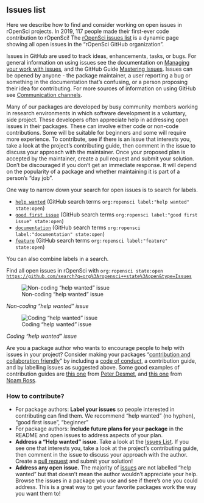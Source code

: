 ## Issues list {#issues}

Here we describe how to find and consider working on open issues in rOpenSci projects. In 2019, 117 people made their first-ever code contribution to rOpenSci! The [rOpenSci issues list](https://github.com/search?q=org%3Aropensci+state%3Aopen&type=Issues) is a dynamic page showing all open issues in the “rOpenSci GitHub organization”. 

Issues in GitHub are used to track ideas, enhancements, tasks, or bugs. For general information on using issues see the documentation on [Managing your work with issues](https://docs.github.com/en/github/managing-your-work-on-github/managing-your-work-with-issues), and the GitHub Guide [Mastering Issues](https://guides.github.com/features/issues/). Issues can be opened by anyone - the package maintainer, a user reporting a bug or something in the documentation that’s confusing, or a person proposing their idea for contributing. For more sources of information on using GitHub see [Communication channels](#channels-github).

Many of our packages are developed by busy community members working in research environments in which software development is a voluntary, side project. These developers often appreciate help in addressing open issues in their packages. These can involve either code or non-code contributions. Some will be suitable for beginners and some will require more experience. To contribute, see if there is an issue that interests you, take a look at the project’s contributing guide, then comment in the issue to discuss your approach with the maintainer. Once your proposed plan is accepted by the maintainer, create a pull request and submit your solution. Don’t be discouraged if you don’t get an immediate response. It will depend on the popularity of a package and whether maintaining it is part of a person’s “day job”. 

One way to narrow down your search for open issues is to search for labels. 

*   [`help wanted`](https://github.com/search?q=org%3Aropensci+label%3A%22help+wanted%22+state%3Aopen&type=Issues) (GitHub search terms `org:ropensci label:"help wanted" state:open`)
*   [`good first issue`](https://github.com/search?q=org%3Aropensci+label%3A%22good+first+issue%22+state%3Aopen&type=Issues) (GitHub search terms `org:ropensci label:"good first issue" state:open`)
*   [`documentation`](https://github.com/search?q=org%3Aropensci+label%3A%22documentation%22+state%3Aopen&type=Issues) (GitHub search terms `org:ropensci label:"documentation" state:open`)
*   [`feature`](https://github.com/search?q=org%3Aropensci+label%3A%22feature%22+state%3Aopen&type=Issues) (GitHub search terms `org:ropensci label:"feature" state:open`)

You can also combine labels in a search.

Find all open issues in rOpenSci with `org:ropensci state:open` [`https://github.com/search?q=org%3Aropensci++state%3Aopen&type=Issues`](https://github.com/search?q=org%3Aropensci++state%3Aopen&type=Issues)

![Non-coding “help wanted” issue](images/issues_non_code_tabulizer.png "Non-coding “help wanted” issue")

_Non-coding “help wanted” issue_


![Coding "help wanted" issue](images/issues_code_jstor.png "Coding "help wanted" issue")

_Coding "help wanted" issue_


Are you a package author who wants to encourage people to help with issues in your project? Consider making your packages “[contribution and collaboration friendly](https://devguide.ropensci.org/collaboration.html#friendlyfiles)” by including a [code of conduct](https://devguide.ropensci.org/collaboration.html#code-of-conduct), a contribution guide, and by labelling issues as suggested above. Some good examples of contribution guides are [this one](https://gist.github.com/peterdesmet/e90a1b0dc17af6c12daf6e8b2f044e7c) from [Peter Desmet](https://ropensci.org/author/peter-desmet/), and [this one](https://github.com/ecohealthalliance/fasterize/blob/master/CONTRIBUTING.md) from [Noam Ross](https://ropensci.org/author/noam-ross/).


### How to contribute? 

*   For package authors: **Label your issues** so people interested in contributing can find them. We recommend “help wanted” (no hyphen), “good first issue”, “beginner”
*   For package authors: **Include future plans for your package** in the README and open issues to address aspects of your plan.
*   **Address a “Help wanted” issue**. Take a look at the [Issues List](https://github.com/search?q=org%3Aropensci+label%3A%22help+wanted%22+state%3Aopen&type=Issues). If you see one that interests you, take a look at the project’s contributing guide, then comment in the issue to discuss your approach with the author. Create a [pull request](#channels-github) and submit your solution!
*   **Address any open issue.** The majority of [issues](https://github.com/search?q=org%3Aropensci+state%3Aopen&type=Issues) are not labelled “help wanted” but that doesn’t mean the author wouldn’t appreciate your help. Browse the issues in a package you use and see if there’s one you could address. This is a great way to get your favorite packages work the way you want them to!
